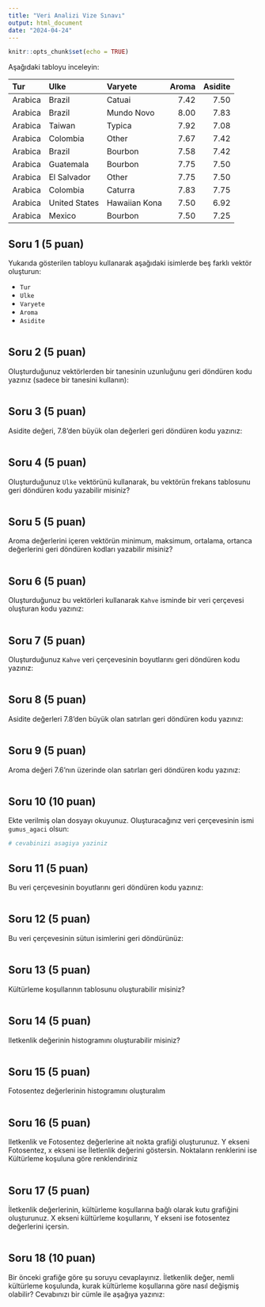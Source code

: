 ```yaml
---
title: "Veri Analizi Vize Sınavı"
output: html_document
date: "2024-04-24"
---
```


```r
knitr::opts_chunk$set(echo = TRUE)
```

Aşağıdaki tabloyu inceleyin:

| Tur     | Ulke              | Varyete       | Aroma | Asidite |
|:--------|:------------------|:--------------|------:|--------:|
| Arabica | Brazil            | Catuai        |  7.42 |    7.50 |
| Arabica | Brazil            | Mundo Novo    |  8.00 |    7.83 |
| Arabica | Taiwan            | Typica        |  7.92 |    7.08 |
| Arabica | Colombia          | Other         |  7.67 |    7.42 |
| Arabica | Brazil            | Bourbon       |  7.58 |    7.42 |
| Arabica | Guatemala         | Bourbon       |  7.75 |    7.50 |
| Arabica | El Salvador       | Other         |  7.75 |    7.50 |
| Arabica | Colombia          | Caturra       |  7.83 |    7.75 |
| Arabica | United States     | Hawaiian Kona |  7.50 |    6.92 |
| Arabica | Mexico            | Bourbon       |  7.50 |    7.25 |


## Soru 1 (5 puan)

Yukarıda gösterilen tabloyu kullanarak aşağıdaki isimlerde beş farklı vektör oluşturun:

+ `Tur`
+ `Ulke`
+ `Varyete`
+ `Aroma`
+ `Asidite`

```r

```

## Soru 2 (5 puan)

Oluşturduğunuz vektörlerden bir tanesinin uzunluğunu geri döndüren kodu yazınız (sadece bir tanesini kullanın):

```r

```

## Soru 3 (5 puan)

Asidite değeri, 7.8'den büyük olan değerleri geri döndüren kodu yazınız:

```r

```

## Soru 4 (5 puan)

Oluşturduğunuz `Ulke` vektörünü kullanarak, bu vektörün frekans tablosunu geri döndüren kodu yazabilir misiniz?

```r

```

## Soru 5 (5 puan)

Aroma değerlerini içeren vektörün minimum, maksimum, ortalama, ortanca değerlerini geri döndüren kodları yazabilir misiniz?

```r

```

## Soru 6 (5 puan)

Oluşturduğunuz bu vektörleri kullanarak `Kahve` isminde bir veri çerçevesi oluşturan kodu yazınız:

```r

```

## Soru 7 (5 puan)

Oluşturduğunuz `Kahve` veri çerçevesinin boyutlarını geri döndüren kodu yazınız:

```r

```

## Soru 8 (5 puan)

Asidite değerleri 7.8'den büyük olan satırları geri döndüren kodu yazınız:

```r

```

## Soru 9 (5 puan)

Aroma değeri 7.6'nın üzerinde olan satırları geri döndüren kodu yazınız:

```r

```

## Soru 10 (10 puan)

Ekte verilmiş olan dosyayı okuyunuz. Oluşturacağınız veri çerçevesinin ismi `gumus_agaci` olsun:

```r
# cevabinizi asagiya yaziniz

```

## Soru 11 (5 puan)

Bu veri çerçevesinin boyutlarını geri döndüren kodu yazınız:

```r

```

## Soru 12 (5 puan)

Bu veri çerçevesinin sütun isimlerini geri döndürünüz:

```r

```

## Soru 13 (5 puan)

Kültürleme koşullarının tablosunu oluşturabilir misiniz?

```r

```

## Soru 14 (5 puan)

Iletkenlik değerinin histogramını oluşturabilir misiniz?

```r

```

## Soru 15 (5 puan)

Fotosentez değerlerinin histogramını oluşturalım

```r

```

## Soru 16 (5 puan)

Iletkenlik ve Fotosentez değerlerine ait nokta grafiği oluşturunuz. Y ekseni Fotosentez, x ekseni ise İletlenlik değerini göstersin. Noktaların renklerini ise Kültürleme koşuluna göre renklendiriniz

```r

```

## Soru 17 (5 puan)

İletkenlik değerlerinin, kültürleme koşullarına bağlı olarak kutu grafiğini oluşturunuz. X ekseni kültürleme koşullarını, Y ekseni ise fotosentez değerlerini içersin.

```r

```

## Soru 18 (10 puan)

Bir önceki grafiğe göre şu soruyu cevaplayınız. İletkenlik değer, nemli kültürleme koşulunda, kurak kültürleme koşullarına göre nasıl değişmiş olabilir? Cevabınızı bir cümle ile aşağıya yazınız:

>


